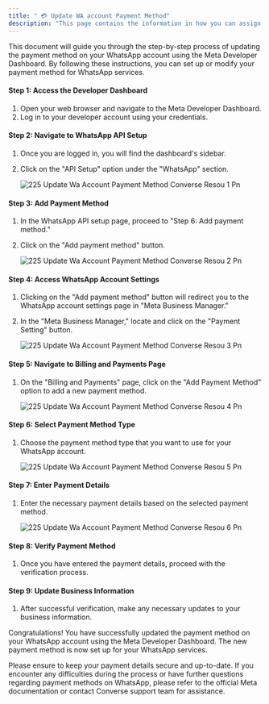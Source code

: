 ```yaml
---
title: " 💳 Update WA account Payment Method"
description: "This page contains the information in how you can assign the payment method to any WhatsApp Account"
---
```


This document will guide you through the step-by-step process of updating the payment method on your WhatsApp account using the Meta Developer Dashboard. By following these instructions, you can set up or modify your payment method for WhatsApp services.

#### **Step 1: Access the Developer Dashboard**

1. Open your web browser and navigate to the Meta Developer Dashboard.
2. Log in to your developer account using your credentials.

#### **Step 2: Navigate to WhatsApp API Setup**

1. Once you are logged in, you will find the dashboard's sidebar.
2. Click on the "API Setup" option under the "WhatsApp" section.

   ![225 Update Wa Account Payment Method  Converse Resou 1 Pn](/images/platform-guidelines-training/update-wa-account/225.update_wa_account_payment_method__Converse_resou-1.png)

#### **Step 3: Add Payment Method**

1. In the WhatsApp API setup page, proceed to "Step 6: Add payment method."
2. Click on the "Add payment method" button.

   ![225 Update Wa Account Payment Method  Converse Resou 2 Pn](/images/platform-guidelines-training/update-wa-account/225.update_wa_account_payment_method__Converse_resou-2.png)

#### **Step 4: Access WhatsApp Account Settings**

1. Clicking on the "Add payment method" button will redirect you to the WhatsApp account settings page in "Meta Business Manager."
2. In the "Meta Business Manager," locate and click on the "Payment Setting" button.

   ![225 Update Wa Account Payment Method  Converse Resou 3 Pn](/images/platform-guidelines-training/update-wa-account/225.update_wa_account_payment_method__Converse_resou-3.png)

#### **Step 5: Navigate to Billing and Payments Page**

1. On the "Billing and Payments" page, click on the "Add Payment Method" option to add a new payment method.

   ![225 Update Wa Account Payment Method  Converse Resou 4 Pn](/images/platform-guidelines-training/update-wa-account/225.update_wa_account_payment_method__Converse_resou-4.png)

#### **Step 6: Select Payment Method Type**

1. Choose the payment method type that you want to use for your WhatsApp account.

   ![225 Update Wa Account Payment Method  Converse Resou 5 Pn](/images/platform-guidelines-training/update-wa-account/225.update_wa_account_payment_method__Converse_resou-5.png)

#### **Step 7: Enter Payment Details**

1. Enter the necessary payment details based on the selected payment method.

   ![225 Update Wa Account Payment Method  Converse Resou 6 Pn](/images/platform-guidelines-training/update-wa-account/225.update_wa_account_payment_method__Converse_resou-6.png)

#### **Step 8: Verify Payment Method**

1. Once you have entered the payment details, proceed with the verification process.

#### **Step 9: Update Business Information**

1. After successful verification, make any necessary updates to your business information.

Congratulations\! You have successfully updated the payment method on your WhatsApp account using the Meta Developer Dashboard. The new payment method is now set up for your WhatsApp services.

Please ensure to keep your payment details secure and up-to-date. If you encounter any difficulties during the process or have further questions regarding payment methods on WhatsApp, please refer to the official Meta documentation or contact  Converse support team for assistance.